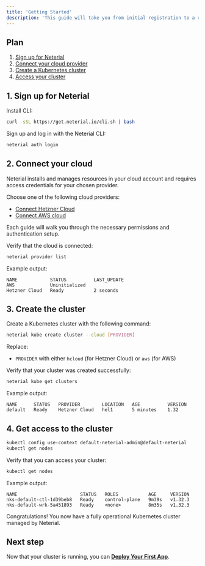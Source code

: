 ---
title: 'Getting Started'
description: 'This guide will take you from initial registration to a running Kubernetes cluster using the CLI. You can also do this in the UI [web console](https://console.neterial.io)'
---

## Plan
1. [Sign up for Neterial](#_1-sign-up-for-neterial)
2. [Connect your cloud provider](#_2-connect-your-cloud)
3. [Create a Kubernetes cluster](#_3-create-the-cluster)
4. [Access your cluster](#_4-get-access-to-the-cluster)

## 1. Sign up for Neterial

Install CLI:

```sh
curl -sSL https://get.neterial.io/cli.sh | bash
```

Sign up and log in with the Neterial CLI:

```sh
neterial auth login
```

## 2. Connect your cloud

Neterial installs and manages resources in your cloud account and requires access credentials for your chosen provider.

Choose one of the following cloud providers:
* [Connect Hetzner Cloud](Cloud-providers/connect-hetzner-cloud.md)
* [Connect AWS cloud](Cloud-providers/connect-aws.md)

Each guide will walk you through the necessary permissions and authentication setup.

Verify that the cloud is connected:

```sh
neterial provider list
```

Example output:
```console
NAME            STATUS          LAST_UPDATE
AWS             Uninitialized
Hetzner Cloud   Ready           2 seconds
```

## 3. Create the cluster

Create a Kubernetes cluster with the following command:

```sh
neterial kube create cluster --cloud [PROVIDER]
```

Replace:
- `PROVIDER` with either `hcloud` (for Hetzner Cloud) or `aws` (for AWS)

Verify that your cluster was created successfully:

```sh
neterial kube get clusters
```

Example output:
```console
NAME      STATUS   PROVIDER        LOCATION   AGE          VERSION
default   Ready    Hetzner Cloud   hel1       5 minutes    1.32
```

## 4. Get access to the cluster

```sh
kubectl config use-context default-neterial-admin@default-neterial
kubectl get nodes
```

Verify that you can access your cluster:

```sh
kubectl get nodes
```

Example output:

```console
NAME                       STATUS   ROLES           AGE     VERSION
nks-default-ctl-1d39beb8   Ready    control-plane   9m39s   v1.32.3
nks-default-wrk-5a451893   Ready    <none>          8m35s   v1.32.3
```

Congratulations! You now have a fully operational Kubernetes cluster managed by Neterial.

## Next step

Now that your cluster is running, you can **[Deploy Your First App](Guides/deploy-your-first-app.md)**.
